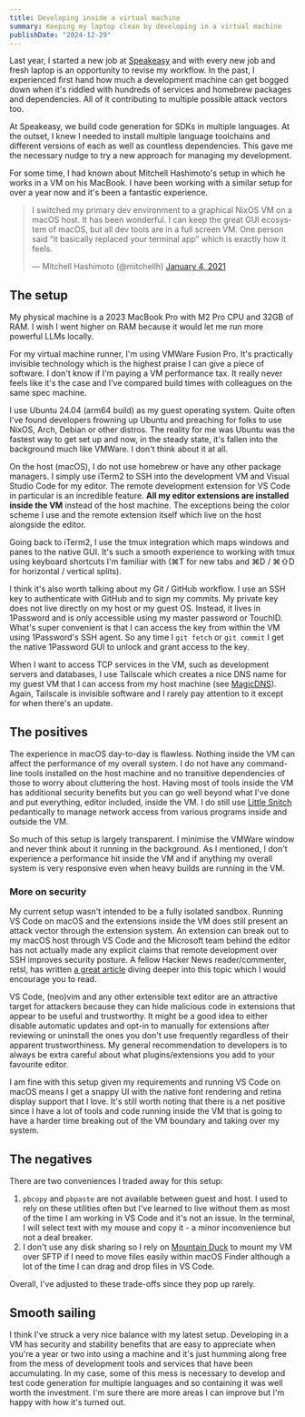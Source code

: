 ```yaml
---
title: Developing inside a virtual machine
summary: Keeping my laptop clean by developing in a virtual machine
publishDate: "2024-12-29"
---
```



Last year, I started a new job at [Speakeasy](https://speakeasy.com/) and with every new job and fresh laptop is an opportunity to revise my workflow. In the past, I experienced first hand how much a development machine can get bogged down when it's riddled with hundreds of services and homebrew packages and dependencies. All of it contributing to multiple possible attack vectors too.

At Speakeasy, we build code generation for SDKs in multiple languages. At the outset, I knew I needed to install multiple language toolchains and different versions of each as well as countless dependencies. This gave me the necessary nudge to try a new approach for managing my development.

For some time, I had known about Mitchell Hashimoto's setup in which he works in a VM on his MacBook. I have been working with a similar setup for over a year now and it's been a fantastic experience.

<blockquote class="twitter-tweet"><p lang="en" dir="ltr">I switched my primary dev environment to a graphical NixOS VM on a macOS host. It has been wonderful. I can keep the great GUI ecosystem of macOS, but all dev tools are in a full screen VM. One person said “it basically replaced your terminal app” which is exactly how it feels.</p>&mdash; Mitchell Hashimoto (@mitchellh) <a href="https://twitter.com/mitchellh/status/1346136404682625024?ref_src=twsrc%5Etfw">January 4, 2021</a></blockquote> <script async src="https://platform.twitter.com/widgets.js" charset="utf-8"></script>

## The setup

My physical machine is a 2023 MacBook Pro with M2 Pro CPU and 32GB of RAM. I wish I went higher on RAM because it would let me run more powerful LLMs locally.

For my virtual machine runner, I'm using VMWare Fusion Pro. It's practically invisible technology which is the highest praise I can give a piece of software. I don't know if I'm paying a VM performance tax. It really never feels like it's the case and I've compared build times with colleagues on the same spec machine.

I use Ubuntu 24.04 (arm64 build) as my guest operating system. Quite often I've found developers frowning up Ubuntu and preaching for folks to use NixOS, Arch, Debian or other distros. The reality for me was Ubuntu was the fastest way to get set up and now, in the steady state, it's fallen into the background much like VMWare. I don't think about it at all.

On the host (macOS), I do not use homebrew or have any other package managers. I simply use iTerm2 to SSH into the development VM and Visual Studio Code for my editor. The remote development extension for VS Code in particular is an incredible feature. **All my editor extensions are installed inside the VM** instead of the host machine. The exceptions being the color scheme I use and the remote extension itself which live on the host alongside the editor.


<ImageLink src={vscExt} alt="A screenshot of VS Code showing most extensions installed and running inside the VM" /> 

Going back to iTerm2, I use the tmux integration which maps windows and panes to the native GUI. It's such a smooth experience to working with tmux using keyboard shortcuts I'm familiar with (⌘T for new tabs and ⌘D / ⌘⇧D for horizontal / vertical splits).


<ImageLink src={tmuxIterm2} alt="iTerm2 with tmux integration showing how windows and panes map to native tabs and splits" /> 

I think it's also worth talking about my Git / GitHub workflow. I use an SSH key to authenticate with GitHub and to sign my commits. My private key does not live directly on my host or my guest OS. Instead, it lives in 1Password and is only accessible using my master password or TouchID. What's super convenient is that I can access the key from within the VM using 1Password's SSH agent. So any time I `git fetch` or `git commit` I get the native 1Password GUI to unlock and grant access to the key.


<ImageLink src={ssh1p} alt="Running git fetch in my development VM triggers the 1Password prompt to grant access to the key" />

When I want to access TCP services in the VM, such as development servers and databases, I use Tailscale which creates a nice DNS name for my guest VM that I can access from my host machine (see [MagicDNS](https://tailscale.com/kb/1081/magicdns)). Again, Tailscale is invisible software and I rarely pay attention to it except for when there's an update.

## The positives

The experience in macOS day-to-day is flawless. Nothing inside the VM can affect the performance of my overall system. I do not have any command-line tools installed on the host machine and no transitive dependencies of those to worry about cluttering the host. Having most of tools inside the VM has additional security benefits but you can go well beyond what I've done and put everything, editor included, inside the VM. I do still use [Little Snitch](https://www.obdev.at/products/littlesnitch/index.html) pedantically to manage network access from various programs inside and outside the VM.

So much of this setup is largely transparent. I minimise the VMWare window and never think about it running in the background. As I mentioned, I don't experience a performance hit inside the VM and if anything my overall system is very responsive even when heavy builds are running in the VM.

### More on security

My current setup wasn't intended to be a fully isolated sandbox. Running VS Code on macOS and the extensions inside the VM does still present an attack vector through the extension system. An extension can break out to my macOS host through VS Code and the Microsoft team behind the editor has not actually made any explicit claims that remote development over SSH improves security posture. A fellow Hacker News reader/commenter, retsl, has written [a great article](https://lets.re/blog/vscode-remote-dev/) diving deeper into this topic which I would encourage you to read.

VS Code, (neo)vim and any other extensible text editor are an attractive target for attackers because they can hide malicious code in extensions that appear to be useful and trustworthy. It might be a good idea to either disable automatic updates and opt-in to manually for extensions after reviewing or uninstall the ones you don't use frequently regardless of their apparent trustworthiness. My general recommendation to developers is to always be extra careful about what plugins/extensions you add to your favourite editor.

I am fine with this setup given my requirements and running VS Code on macOS means I get a snappy UI with the native font rendering and retina display support that I love. It's still worth noting that there is a net positive since I have a lot of tools and code running inside the VM that is going to have a harder time breaking out of the VM boundary and taking over my system.

## The negatives

There are two conveniences I traded away for this setup:

1. `pbcopy` and `pbpaste` are not available between guest and host. I used to rely on these utilities often but I've learned to live without them as most of the time I am working in VS Code and it's not an issue. In the terminal, I will select text with my mouse and copy it - a minor inconvenience but not a deal breaker.
2. I don't use any disk sharing so I rely on [Mountain Duck](https://mountainduck.io/) to mount my VM over SFTP if I need to move files easily within macOS Finder although a lot of the time I can drag and drop files in VS Code.

Overall, I've adjusted to these trade-offs since they pop up rarely.

## Smooth sailing

I think I've struck a very nice balance with my latest setup. Developing in a VM has security and stability benefits that are easy to appreciate when you're a year or two into using a machine and it's just humming along free from the mess of development tools and services that have been accumulating. In my case, some of this mess is necessary to develop and test code generation for multiple languages and so containing it was well worth the investment. I'm sure there are more areas I can improve but I'm happy with how it's turned out.